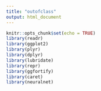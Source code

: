 ```yaml
---
title: "outofclass"
output: html_document
---
```


```r
knitr::opts_chunk$set(echo = TRUE)
library(readr)
library(ggplot2)
library(plyr)
library(dplyr)
library(lubridate)
library(repr)
library(ggfortify)
library(caret)
library(neuralnet)
```


